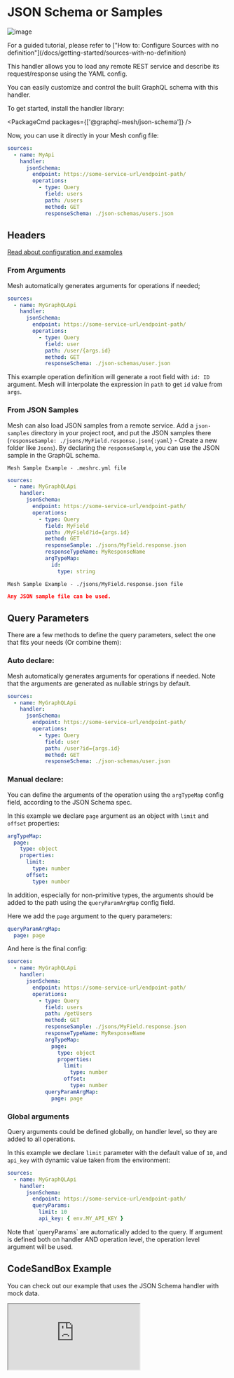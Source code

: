 
# JSON Schema or Samples

![image](https://user-images.githubusercontent.com/20847995/79218994-11434880-7e5a-11ea-8594-08185526080f.png)

<Callout>
  For a guided tutorial, please refer to ["How to: Configure Sources with no
  definition"](/docs/getting-started/sources-with-no-definition)
</Callout>

This handler allows you to load any remote REST service and describe its request/response using the
YAML config.

You can easily customize and control the built GraphQL schema with this handler.

To get started, install the handler library:

<PackageCmd packages={['@graphql-mesh/json-schema']} />

Now, you can use it directly in your Mesh config file:

```yaml filename=".meshrc.yaml"
sources:
  - name: MyApi
    handler:
      jsonSchema:
        endpoint: https://some-service-url/endpoint-path/
        operations:
          - type: Query
            field: users
            path: /users
            method: GET
            responseSchema: ./json-schemas/users.json
```

## Headers

[Read about configuration and examples](/docs/guides/headers)

### From Arguments

Mesh automatically generates arguments for operations if needed;

```yaml filename=".meshrc.yaml" {9}
sources:
  - name: MyGraphQLApi
    handler:
      jsonSchema:
        endpoint: https://some-service-url/endpoint-path/
        operations:
          - type: Query
            field: user
            path: /user/{args.id}
            method: GET
            responseSchema: ./json-schemas/user.json
```

This example operation definition will generate a root field with `id: ID` argument. Mesh will
interpolate the expression in `path` to get `id` value from `args`.

### From JSON Samples

Mesh can also load JSON samples from a remote service. Add a `json-samples` directory in your
project root, and put the JSON samples there
(`responseSample: ./jsons/MyField.response.json{:yaml}` - Create a new folder like `Jsons`). By
declaring the `responseSample`, you can use the JSON sample in the GraphQL schema.

`Mesh Sample Example - .meshrc.yml file`

```yaml filename=".meshrc.yaml" {11}
sources:
  - name: MyGraphQLApi
    handler:
      jsonSchema:
        endpoint: https://some-service-url/endpoint-path/
        operations:
          - type: Query
            field: MyField
            path: /MyField?id={args.id}
            method: GET
            responseSample: ./jsons/MyField.response.json
            responseTypeName: MyResponseName
            argTypeMap:
              id:
                type: string
```

`Mesh Sample Example - ./jsons/MyField.response.json file`

```json filename="MyField.response.json"
Any JSON sample file can be used.
```

## Query Parameters

There are a few methods to define the query parameters, select the one that fits your needs (Or
combine them):

### Auto declare:

Mesh automatically generates arguments for operations if needed. Note that the arguments are
generated as nullable strings by default.

```yaml filename=".meshrc.yaml" {9}
sources:
  - name: MyGraphQLApi
    handler:
      jsonSchema:
        endpoint: https://some-service-url/endpoint-path/
        operations:
          - type: Query
            field: user
            path: /user?id={args.id}
            method: GET
            responseSchema: ./json-schemas/user.json
```

### Manual declare:

You can define the arguments of the operation using the `argTypeMap` config field, according to the
JSON Schema spec.

In this example we declare `page` argument as an object with `limit` and `offset` properties:

```yaml
argTypeMap:
  page:
    type: object
    properties:
      limit:
        type: number
      offset:
        type: number
```

In addition, especially for non-primitive types, the arguments should be added to the path using the
`queryParamArgMap` config field.

Here we add the `page` argument to the query parameters:

```yaml
queryParamArgMap:
  page: page
```

And here is the final config:

```yaml filename=".meshrc.yaml" {13-22}
sources:
  - name: MyGraphQLApi
    handler:
      jsonSchema:
        endpoint: https://some-service-url/endpoint-path/
        operations:
          - type: Query
            field: users
            path: /getUsers
            method: GET
            responseSample: ./jsons/MyField.response.json
            responseTypeName: MyResponseName
            argTypeMap:
              page:
                type: object
                properties:
                  limit:
                    type: number
                  offset:
                    type: number
            queryParamArgMap:
              page: page
```

### Global arguments

Query arguments could be defined globally, on handler level, so they are added to all operations.

In this example we declare `limit` parameter with the default value of `10`, and `api_key` with
dynamic value taken from the environment:

```yaml filename=".meshrc.yaml" {10}
sources:
  - name: MyGraphQLApi
    handler:
      jsonSchema:
        endpoint: https://some-service-url/endpoint-path/
        queryParams:
          limit: 10
          api_key: { env.MY_API_KEY }
```

<Callout>
  Note that `queryParams` are automatically added to the query. If argument is defined both on
  handler AND operation level, the operation level argument will be used.
</Callout>

## CodeSandBox Example

You can check out our example that uses the JSON Schema handler with mock data.

<iframe
  src="https://codesandbox.io/embed/github/Urigo/graphql-mesh/tree/master/examples/json-schema-example?fontsize=14&hidenavigation=1&theme=dark&module=%2F.meshrc.yml"
  className="mt-6 w-full h-[500px] rounded-md"
  title="json-schema-example"
  allow="geolocation; microphone; camera; midi; vr; accelerometer; gyroscope; payment; ambient-light-sensor; encrypted-media; usb"
  sandbox="allow-modals allow-forms allow-popups allow-scripts allow-same-origin"
/>

## Config API Reference


<API />
